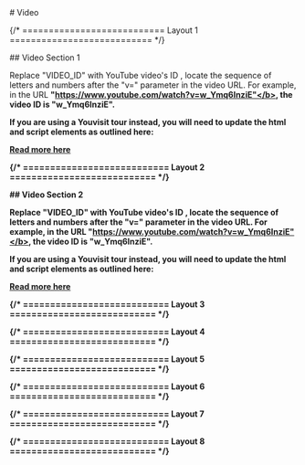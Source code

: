 
<main className="page-main">

<div className="page-title">
# Video
</div>

{/* =========================== Layout 1 =========================== */}

<div className="intro-wrap">
  ## Video Section 1

  Replace "VIDEO_ID" with YouTube video's ID , locate the sequence of letters and numbers after the "v=" parameter in the video URL. For example, in the URL <b>"https://www.youtube.com/watch?v=w_Ymq6InziE"</b>, the video ID is <b>"w_Ymq6InziE"</b>.

  If you are using a Youvisit tour instead, you will need to update the html and script elements as outlined here:
  
  [Read more here](https://wiki.eab.com/display/ALR/Web+Page+Performance+Best+Practices)
</div>

<VideoOne />

{/* =========================== Layout 2 =========================== */}

<div className="intro-wrap">
  ## Video Section 2

  Replace "VIDEO_ID" with YouTube video's ID , locate the sequence of letters and numbers after the "v=" parameter in the video URL. For example, in the URL <b>"https://www.youtube.com/watch?v=w_Ymq6InziE"</b>, the video ID is <b>"w_Ymq6InziE"</b>.

  If you are using a Youvisit tour instead, you will need to update the html and script elements as outlined here:
  
  [Read more here](https://wiki.eab.com/display/ALR/Web+Page+Performance+Best+Practices)
</div>

<VideoTwo />

{/* =========================== Layout 3 =========================== */}

{/* =========================== Layout 4 =========================== */}

{/* =========================== Layout 5 =========================== */}

{/* =========================== Layout 6 =========================== */}

{/* =========================== Layout 7 =========================== */}

{/* =========================== Layout 8 =========================== */}

</main>